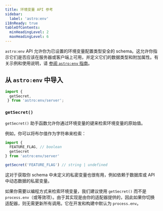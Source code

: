 ```yaml
---
title: 环境变量 API 参考
sidebar:
  label: 'astro:env'
i18nReady: true
tableOfContents:
  minHeadingLevel: 2
  maxHeadingLevel: 6
---
```


<p><Since v="5.0.0" /></p>

`astro:env` API 允许你为已设置的环境变量配置类型安全的 schema。这允许你指示它们是否应该在服务器或客户端上可用，并定义它们的数据类型和附加属性。有关示例和使用说明，请 [参阅 `astro:env` 指南](/zh-cn/guides/environment-variables/#类型安全的环境变量)。

## 从 `astro:env` 中导入

```js
import { 
  getSecret,
 } from 'astro:env/server';
```

### `getSecret()`

<p>
<Since v="5.0.0" />
</p>

`getSecret()` 助手函数允许你通过环境变量的键来检索环境变量的原始值。

例如，你可以将布尔值作为字符串来检索：

```js
import {
  FEATURE_FLAG, // boolean
  getSecret
} from 'astro:env/server'

getSecret('FEATURE_FLAG') // string | undefined
```

这对于获取你 schema 中未定义的私密变量也很有用，例如依赖于数据库或 API 中动态数据的私密变量。

如果你需要以编程方式来检索环境变量，我们建议使用 `getSecret()` 而不是 `process.env`（或等效项）。由于其实现是由你的适配器提供的，因此如果你切换适配器，则无需更新所有调用。它在开发和构建中默认为 `process.env`。
